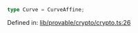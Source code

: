 ```ts
type Curve = CurveAffine;
```

Defined in: [lib/provable/crypto/crypto.ts:26](https://github.com/o1-labs/o1js/blob/fca908c243ee8e908efacaf73a882d48759e675a/src/lib/provable/crypto/crypto.ts#L26)
